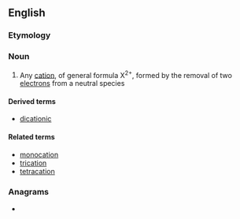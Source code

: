 ==English==

===Etymology===
{{prefix|en|di|cation}}

===Noun===
{{wikipedia}}
{{en-noun}}

# {{lb|en|chemistry}} Any [[cation]], of general formula X<sup>2+</sup>, formed by the removal of two [[electron]]s from a neutral species

====Derived terms====
* [[dicationic]]

====Related terms====
* [[monocation]]
* [[trication]]
* [[tetracation]]

===Anagrams===
* {{anagrams|en|a=acdiinot|actinoid|diatonic|naticoid}}
